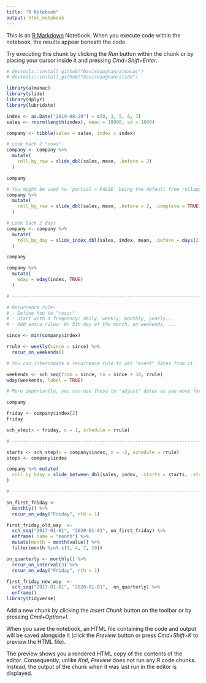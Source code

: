 ```yaml
---
title: "R Notebook"
output: html_notebook
---
```


This is an [R Markdown](http://rmarkdown.rstudio.com) Notebook. When you execute code within the notebook, the results appear beneath the code. 

Try executing this chunk by clicking the *Run* button within the chunk or by placing your cursor inside it and pressing *Cmd+Shift+Enter*. 

```r
# devtools::install_github("DavisVaughan/almanac")
# devtools::install_github("DavisVaughan/slide")

library(almanac)
library(slide)
library(dplyr)
library(lubridate)
```


```r
index <- as.Date("2019-08-29") + c(0, 1, 5, 6, 7)
sales <- rnorm(length(index), mean = 10000, sd = 1000)

company <- tibble(sales = sales, index = index)

# Look back 2 "rows"
company <- company %>%
  mutate(
    roll_by_row = slide_dbl(sales, mean, .before = 2)
  )

company

# You might be used to `partial = FALSE` being the default from rollapply()
company %>%
  mutate(
    roll_by_row = slide_dbl(sales, mean, .before = 2, .complete = TRUE)
  )

# Look back 2 days
company <- company %>%
  mutate(
    roll_by_day = slide_index_dbl(sales, index, mean, .before = days(2))
  )

company

company %>%
  mutate(
    wday = wday(index, TRUE)
  )

# ------------------------------------------------------------------------------

# Recurrence rule:
# - Define how to "recur"
# - Start with a frequency: daily, weekly, monthly, yearly...
# - Add extra rules: On 5th day of the month, on weekends, ...

since <- min(company$index)

rrule <- weekly(since = since) %>%
  recur_on_weekends()

# You can interrogate a recurrence rule to get "event" dates from it

weekends <- sch_seq(from = since, to = since + 30, rrule)
wday(weekends, label = TRUE)

# More importantly, you can use these to "adjust" dates as you move forward

company

friday <- company$index[2]
friday

sch_step(x = friday, n = 1, schedule = rrule)

# ------------------------------------------------------------------------------

starts <- sch_step(x = company$index, n = -2, schedule = rrule)
stops <- company$index

company %>% mutate(
  roll_by_bday = slide_between_dbl(sales, index, .starts = starts, .stops = stops, mean)
)

# ------------------------------------------------------------------------------

on_first_friday <- 
  monthly() %>%
  recur_on_wday("Friday", nth = 1)

first_friday_old_way  <- 
  sch_seq("2017-01-01", "2020-01-01", on_first_friday) %>% 
  enframe( name = "month") %>% 
  mutate(month = month(value)) %>% 
  filter(month %in% c(1, 4, 7, 10))

on_quarterly <- monthly() %>%
  recur_on_interval(3) %>%
  recur_on_wday("Friday", nth = 1)

first_friday_new_way  <- 
  sch_seq("2017-01-01", "2020-01-01",  on_quarterly) %>% 
  enframe()
library(tidyverse)

```

Add a new chunk by clicking the *Insert Chunk* button on the toolbar or by pressing *Cmd+Option+I*.

When you save the notebook, an HTML file containing the code and output will be saved alongside it (click the *Preview* button or press *Cmd+Shift+K* to preview the HTML file). 

The preview shows you a rendered HTML copy of the contents of the editor. Consequently, unlike *Knit*, *Preview* does not run any R code chunks. Instead, the output of the chunk when it was last run in the editor is displayed.

